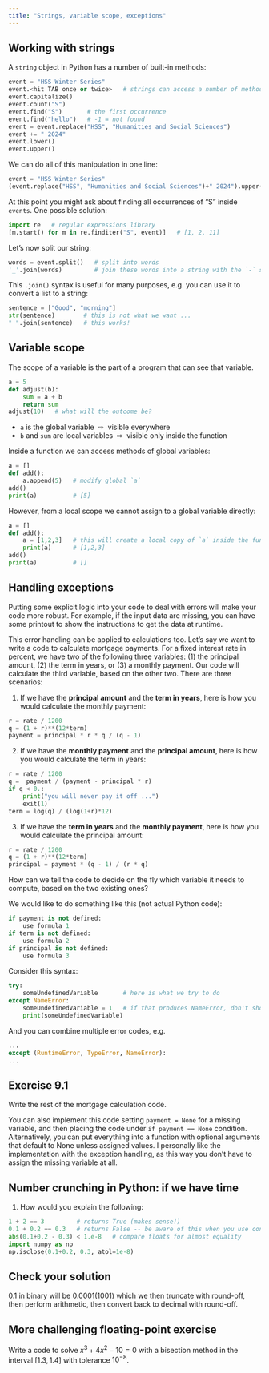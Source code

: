 ```yaml
---
title: "Strings, variable scope, exceptions"
---
```


## Working with strings

A `string` object in Python has a number of built-in methods:

```py
event = "HSS Winter Series"
event.<hit TAB once or twice>   # strings can access a number of methods = functions
event.capitalize()
event.count("S")
event.find("S")       # the first occurrence
event.find("hello")   # -1 = not found
event = event.replace("HSS", "Humanities and Social Sciences")
event += " 2024"
event.lower()
event.upper()
```

We can do all of this manipulation in one line:

```py
event = "HSS Winter Series"
(event.replace("HSS", "Humanities and Social Sciences")+" 2024").upper()
```

At this point you might ask about finding all occurrences of "S" inside `events`. One possible solution:

```py
import re   # regular expressions library
[m.start() for m in re.finditer("S", event)]   # [1, 2, 11]
```

Let's now split our string:

```py
words = event.split()   # split into words
'_'.join(words)         # join these words into a string with the `-` separator
```

This `.join()` syntax is useful for many purposes, e.g. you can use it to convert a list to a string:

```py
sentence = ["Good", "morning"]
str(sentence)        # this is not what we want ...
" ".join(sentence)   # this works!
```









## Variable scope

The scope of a variable is the part of a program that can see that variable.

```py
a = 5
def adjust(b):
	sum = a + b
    return sum
adjust(10)   # what will the outcome be?
```

* `a` is the global variable &nbsp;⇨&nbsp; visible everywhere
* `b` and `sum` are local variables &nbsp;⇨&nbsp; visible only inside the function

Inside a function we can access methods of global variables:

```py
a = []
def add():
    a.append(5)   # modify global `a`
add()
print(a)          # [5]
```

However, from a local scope we cannot assign to a global variable directly:

```py
a = []
def add():
    a = [1,2,3]   # this will create a local copy of `a` inside the function
    print(a)      # [1,2,3]
add()
print(a)          # []
```






## Handling exceptions

Putting some explicit logic into your code to deal with errors will make your code more robust. For example,
if the input data are missing, you can have some printout to show the instructions to get the data at runtime.

This error handling can be applied to calculations too. Let's say we want to write a code to calculate
mortgage payments. For a fixed interest rate in percent, we have two of the following three variables: (1) the
principal amount, (2) the term in years, or (3) a monthly payment. Our code will calculate the third variable,
based on the other two. There are three scenarios:

(1) If we have the **principal amount** and the **term in years**, here is how you would calculate the monthly
payment:

```py
r = rate / 1200
q = (1 + r)**(12*term)
payment = principal * r * q / (q - 1)
```

(2) If we have the **monthly payment** and the **principal amount**, here is how you would calculate the term
in years:

```py
r = rate / 1200
q =  payment / (payment - principal * r)
if q < 0.:
    print("you will never pay it off ...")
    exit(1)
term = log(q) / (log(1+r)*12)
```

(3) If we have the **term in years** and the **monthly payment**, here is how you would calculate the
principal amount:

```py
r = rate / 1200
q = (1 + r)**(12*term)
principal = payment * (q - 1) / (r * q)
```

How can we tell the code to decide on the fly which variable it needs to compute, based on the two existing ones?

We would like to do something like this (not actual Python code):

```py
if payment is not defined:
    use formula 1
if term is not defined:
    use formula 2
if principal is not defined:
    use formula 3
```

Consider this syntax:

```py
try:
    someUndefinedVariable       # here is what we try to do
except NameError:
    someUndefinedVariable = 1   # if that produces NameError, don't show it, but do this instead
    print(someUndefinedVariable)
```

And you can combine multiple error codes, e.g.

```py
...
except (RuntimeError, TypeError, NameError):
...
```

::: {.callout-caution collapse="true"}
## Exercise 9.1
Write the rest of the mortgage calculation code.
:::

<!-- ```sh -->
<!-- try: -->
<!--     payment -->
<!-- except NameError: -->
<!--     r = rateInPercent / 1200 -->
<!--     q = (1 + r)**(12*termInYears) -->
<!--     payment = principal * r * q / (q - 1) -->
<!-- ``` -->

::: {.callout-note}
You can also implement this code setting `payment = None` for a missing variable, and then placing the code
under `if payment == None` condition. Alternatively, you can put everything into a function with optional
arguments that default to None unless assigned values. I personally like the implementation with the exception
handling, as this way you don't have to assign the missing variable at all.
:::








## Number crunching in Python: if we have time

(1) How would you explain the following:

```py
1 + 2 == 3         # returns True (makes sense!)
0.1 + 0.2 == 0.3   # returns False -- be aware of this when you use conditionals
abs(0.1+0.2 - 0.3) < 1.e-8   # compare floats for almost equality
import numpy as np
np.isclose(0.1+0.2, 0.3, atol=1e-8)
```

::: {.callout-caution collapse="true"}
## Check your solution
0.1 in binary will be 0.0001(1001) which we then truncate with round-off, then perform arithmetic, then
convert back to decimal with round-off.
:::

::: {.callout-caution collapse="true"}
## More challenging floating-point exercise
Write a code to solve $x^3+4x^2-10=0$ with a bisection method in the interval $[1.3, 1.4]$ with tolerance $10^{-8}$.
:::
